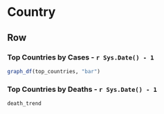 Country
===================================== 

Row 
-------------------------------------

### Top Countries by Cases - `r Sys.Date() - 1`

```r
graph_df(top_countries, "bar")
```

### Top Countries by Deaths - `r Sys.Date() - 1`

```r
death_trend
```

